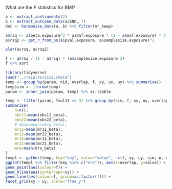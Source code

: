 What are the F statistics for BMI?

```r
a <- extract_instruments(2)
b <- extract_outcome_data(a$SNP, 7)
dat <- harmonise_data(a, b) %>% filter(mr_keep)

a$rsq <- a$beta.exposure^2 * a$eaf.exposure * (1 - a$eaf.exposure) * 2
a$rsq2 <- get_r_from_pn(a$pval.exposure, a$samplesize.exposure)^2

plot(a$rsq, a$rsq2)
```

```r
f <- a$rsq / (1 - a$rsq) * (a$samplesize.exposure-2)
f %>% sort
```



```r
library(tidyverse)
load("../results/sim2.rdata")
temp <- group_by(param, nid, overlap, f, xy, ux, uy) %>% summarise()
temp$sim <- 1:nrow(temp)
param <- inner_join(param, temp) %>% as.tibble
```


```r
temp <- filter(param, fval11 >= 9) %>% group_by(sim, f, xy, uy, overlap) %>%
summarise(
	n=n(),
	obs11=mean(obs11_beta),
	obs22=mean(obs22_beta),
	# obso=mean(obso_beta),
	mr11=mean(mr11_beta),
	mr22=mean(mr22_beta),
	mr12=mean(mr12_beta),
	mr21=mean(mr21_beta),
	mro=mean(mro_beta)
)
templ <- gather(temp, key="key", value="value", -c(f, xy, uy, sim, n, overlap))
ggplot(templ %>% filter(key %in% c("mro")), aes(x=overlap, y=value)) +
geom_point(aes(colour=f)) +
geom_hline(aes(yintercept=xy)) +
geom_line(aes(colour=f, group=as.factor(f))) +
facet_grid(xy ~ uy, scale="free_y")

```

